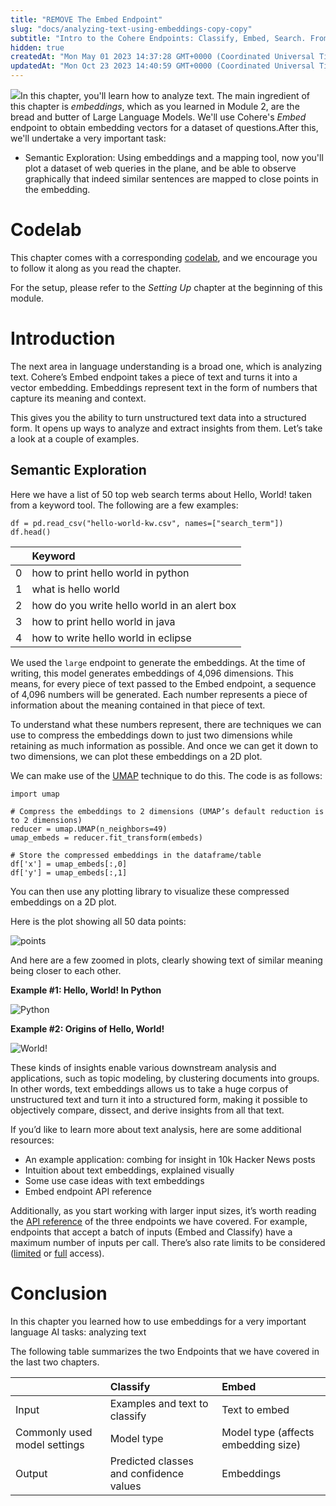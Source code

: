 ```yaml
---
title: "REMOVE The Embed Endpoint"
slug: "docs/analyzing-text-using-embeddings-copy-copy"
subtitle: "Intro to the Cohere Endpoints: Classify, Embed, Search. From https://cohere.com/blog/hello-world-p2/"
hidden: true
createdAt: "Mon May 01 2023 14:37:28 GMT+0000 (Coordinated Universal Time)"
updatedAt: "Mon Oct 23 2023 14:40:59 GMT+0000 (Coordinated Universal Time)"
---
```

![](../../../assets/images/0d1dd7c-image.png)In this chapter, you'll learn how to analyze text. The main ingredient of this chapter is _embeddings_, which as you learned in Module 2, are the bread and butter of Large Language Models. We'll use Cohere's _Embed_ endpoint to obtain embedding vectors for a dataset of questions.After this, we'll undertake a very important task:
- Semantic Exploration: Using embeddings and a mapping tool, now you'll plot a dataset of web queries in the plane, and be able to observe graphically that indeed similar sentences are mapped to close points in the embedding.

# Codelab

This chapter comes with a corresponding [codelab](https://colab.research.google.com/github/cohere-ai/cohere-developer-experience/blob/main/notebooks/Hello_World_Meet_Language_AI.ipynb?ref=txt.cohere.com#scrollTo=T3ZMwoPnjuIM), and we encourage you to follow it along as you read the chapter.

For the setup, please refer to the _Setting Up_ chapter at the beginning of this module.

# Introduction

The next area in language understanding is a broad one, which is analyzing text. Cohere’s Embed endpoint takes a piece of text and turns it into a vector embedding. Embeddings represent text in the form of numbers that capture its meaning and context.

This gives you the ability to turn unstructured text data into a structured form. It opens up ways to analyze and extract insights from them. Let’s take a look at a couple of examples.

## Semantic Exploration

Here we have a list of 50 top web search terms about Hello, World! taken from a keyword tool. The following are a few examples:

```
df = pd.read_csv("hello-world-kw.csv", names=["search_term"])
df.head()
```

|    | Keyword                                      |
| :- | :------------------------------------------- |
| 0  | how to print hello world in python           |
| 1  | what is hello world                          |
| 2  | how do you write hello world in an alert box |
| 3  | how to print hello world in java             |
| 4  | how to write hello world in eclipse          |

We used the `large` endpoint to generate the embeddings. At the time of writing, this model generates embeddings of 4,096 dimensions. This means, for every piece of text passed to the Embed endpoint, a sequence of 4,096 numbers will be generated. Each number represents a piece of information about the meaning contained in that piece of text.

To understand what these numbers represent, there are techniques we can use to compress the embeddings down to just two dimensions while retaining as much information as possible. And once we can get it down to two dimensions, we can plot these embeddings on a 2D plot.

We can make use of the [UMAP](https://umap-learn.readthedocs.io/en/latest/?ref=txt.cohere.com) technique to do this. The code is as follows:

```
import umap

# Compress the embeddings to 2 dimensions (UMAP’s default reduction is to 2 dimensions)
reducer = umap.UMAP(n_neighbors=49) 
umap_embeds = reducer.fit_transform(embeds)

# Store the compressed embeddings in the dataframe/table
df['x'] = umap_embeds[:,0]
df['y'] = umap_embeds[:,1]
```

You can then use any plotting library to visualize these compressed embeddings on a 2D plot.

Here is the plot showing all 50 data points:

<img src='../../../assets/images/5329788-image.png' alt='points' />


And here are a few zoomed in plots, clearly showing text of similar meaning being closer to each other.

**Example #1: Hello, World! In Python**

<img src='../../../assets/images/72633f0-image.png' alt='Python' />


**Example #2: Origins of Hello, World!**

<img src='../../../assets/images/3e06b41-image.png' alt='World!' />


These kinds of insights enable various downstream analysis and applications, such as topic modeling, by clustering documents into groups. In other words, text embeddings allows us to take a huge corpus of unstructured text and turn it into a structured form, making it possible to objectively compare, dissect, and derive insights from all that text.

If you’d like to learn more about text analysis, here are some additional resources:

- An example application: combing for insight in 10k Hacker News posts
- Intuition about text embeddings, explained visually
- Some use case ideas with text embeddings
- Embed endpoint API reference

Additionally, as you start working with larger input sizes, it’s worth reading the [API reference](/api-reference/?ref=txt.cohere.com&__hstc=14363112.89f2baed82ac4713854553225677badd.1682345384753.1682447142806.1682463578843.8&__hssc=14363112.1.1682463578843&__hsfp=2014138109) of the three endpoints we have covered. For example, endpoints that accept a batch of inputs (Embed and Classify) have a maximum number of inputs per call. There’s also rate limits to be considered ([limited](/limited-access?ref=txt.cohere.com&__hstc=14363112.89f2baed82ac4713854553225677badd.1682345384753.1682447142806.1682463578843.8&__hssc=14363112.1.1682463578843&__hsfp=2014138109) or [full](/going-live/?ref=txt.cohere.com&__hstc=14363112.89f2baed82ac4713854553225677badd.1682345384753.1682447142806.1682463578843.8&__hssc=14363112.1.1682463578843&__hsfp=2014138109) access).

# Conclusion

In this chapter you learned how to use embeddings for a very important language AI tasks: analyzing text

The following table summarizes the two Endpoints that we have covered in the last two chapters.

|                              | Classify                                | Embed                               |
| :--------------------------- | :-------------------------------------- | :---------------------------------- |
| Input                        | Examples and text to classify           | Text to embed                       |
| Commonly used model settings | Model type                              | Model type (affects embedding size) |
| Output                       | Predicted classes and confidence values | Embeddings                          |

